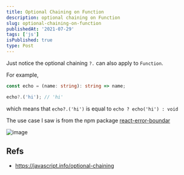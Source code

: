 ```yaml
---
title: Optional Chaining on Function
description: optional chaining on Function
slug: optional-chaining-on-function
publishedAt: '2021-07-29'
tags: ['js']
isPublished: true
type: Post
---
```


Just notice the optional chaining `?.` can also apply to `Function`.

For example,

```ts
const echo = (name: string): string => name;

echo?.('hi'); // 'hi'
```

which means that `echo?.('hi')` is equal to `echo ? echo('hi') : void`

The use case I saw is from the npm package [react-error-boundar](https://github.com/bvaughn/react-error-boundary/blob/master/src/index.tsx)

![image](https://user-images.githubusercontent.com/31360789/127532223-46124e22-a1e6-4fcb-a0db-e2423f4832d5.png)

## Refs

- https://javascript.info/optional-chaining
